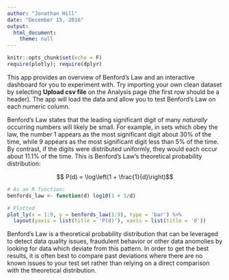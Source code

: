 ```yaml
---
author: "Jonathan Hill"
date: "December 15, 2016"
output: 
  html_document:
    theme: null
---
```


```r
knitr::opts_chunk$set(echo = F)
require(plotly); require(dplyr)
```

This app provides an overview of Benford's Law and an interactive dashboard for you to experiment with.  Try importing your own clean dataset by selecting **Upload csv file** on the Analysis page (the first row should be a header). The app will load the data and allow you to test Benford's Law on each numeric column.

Benford's Law states that the leading significant digit of many *naturally* occurring numbers will likely be small. For example, in sets which obey the law, the number 1 appears as the most significant digit about 30% of the time, while 9 appears as the most significant digit less than 5% of the time. By contrast, if the digits were distributed uniformly, they would each occur about 11.1% of the time. This is Benford's Law's theoretical probability distribution:

$$ P(d) = \log\left(1 + \frac{1}{d}\right)$$



```r
# As an R function:
benfords_law <- function(d) log10(1 + 1/d)

# Plotted
plot_ly(x = 1:9, y = benfords_law(1:9), type = 'bar') %>% 
  layout(yaxis = list(title = 'P(d)'), xaxis = list(title = 'd'))
```

Benford's Law is a theoretical probability distribution that can be leveraged to detect data quality issues, fraudulent behavior or other data anomolies by looking for data which deviate from this pattern.  In order to get the best results, it is often best to compare past deviations where there are no known issues to your test set rather than relying on a direct comparison with the theoretical distribution.

